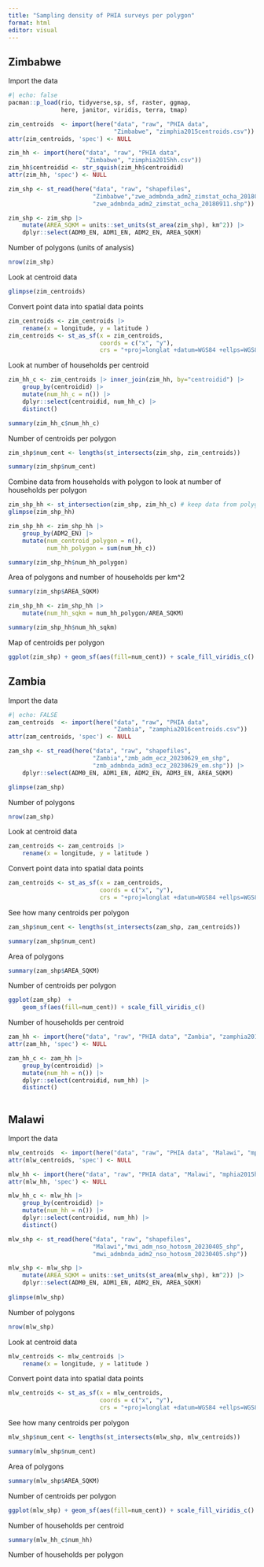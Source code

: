 ```yaml
---
title: "Sampling density of PHIA surveys per polygon"
format: html
editor: visual
---
```


## Zimbabwe

Import the data

```r
#| echo: false
pacman::p_load(rio, tidyverse,sp, sf, raster, ggmap, 
               here, janitor, viridis, terra, tmap)

zim_centroids  <- import(here("data", "raw", "PHIA data", 
                              "Zimbabwe", "zimphia2015centroids.csv")) #centroidid
attr(zim_centroids, 'spec') <- NULL 

zim_hh <- import(here("data", "raw", "PHIA data", 
                      "Zimbabwe", "zimphia2015hh.csv"))
zim_hh$centroidid <- str_squish(zim_hh$centroidid)
attr(zim_hh, 'spec') <- NULL 

zim_shp <- st_read(here("data", "raw", "shapefiles", 
                        "Zimbabwe","zwe_admbnda_adm2_zimstat_ocha_20180911", 
                        "zwe_admbnda_adm2_zimstat_ocha_20180911.shp")) 

zim_shp <- zim_shp |> 
    mutate(AREA_SQKM = units::set_units(st_area(zim_shp), km^2)) |> 
    dplyr::select(ADM0_EN, ADM1_EN, ADM2_EN, AREA_SQKM)

```

Number of polygons (units of analysis)

```r
nrow(zim_shp)
```

Look at centroid data

```r
glimpse(zim_centroids)
```

Convert point data into spatial data points

```r
zim_centroids <- zim_centroids |> 
    rename(x = longitude, y = latitude )
zim_centroids <- st_as_sf(x = zim_centroids, 
                          coords = c("x", "y"),
                          crs = "+proj=longlat +datum=WGS84 +ellps=WGS84 +towgs84=0,0,0")
```

Look at number of households per centroid

```r
zim_hh_c <- zim_centroids |> inner_join(zim_hh, by="centroidid") |> 
    group_by(centroidid) |> 
    mutate(num_hh_c = n()) |> 
    dplyr::select(centroidid, num_hh_c) |> 
    distinct()

summary(zim_hh_c$num_hh_c)
```

Number of centroids per polygon

```r
zim_shp$num_cent <- lengths(st_intersects(zim_shp, zim_centroids))

summary(zim_shp$num_cent)
```

Combine data from households with polygon to look at number of households per polygon

```r
zim_shp_hh <- st_intersection(zim_shp, zim_hh_c) # keep data from polygon and points
glimpse(zim_shp_hh)

zim_shp_hh <- zim_shp_hh |> 
    group_by(ADM2_EN) |> 
    mutate(num_centroid_polygon = n(),
           num_hh_polygon = sum(num_hh_c))

summary(zim_shp_hh$num_hh_polygon)
```

Area of polygons and number of households per km\^2

```r
summary(zim_shp$AREA_SQKM)

zim_shp_hh <- zim_shp_hh |> 
    mutate(num_hh_sqkm = num_hh_polygon/AREA_SQKM)

summary(zim_shp_hh$num_hh_sqkm)
```

Map of centroids per polygon

```r
ggplot(zim_shp) + geom_sf(aes(fill=num_cent)) + scale_fill_viridis_c()
```

## Zambia

Import the data

```r
#| echo: FALSE
zam_centroids  <- import(here("data", "raw", "PHIA data", 
                              "Zambia", "zamphia2016centroids.csv"))
attr(zam_centroids, 'spec') <- NULL 

zam_shp <- st_read(here("data", "raw", "shapefiles", 
                        "Zambia","zmb_adm_ecz_20230629_em_shp", 
                        "zmb_admbnda_adm3_ecz_20230629_em.shp")) |> 
    dplyr::select(ADM0_EN, ADM1_EN, ADM2_EN, ADM3_EN, AREA_SQKM)

glimpse(zam_shp)
```

Number of polygons

```r
nrow(zam_shp)
```

Look at centroid data

```r
zam_centroids <- zam_centroids |> 
    rename(x = longitude, y = latitude )
```

Convert point data into spatial data points

```r
zam_centroids <- st_as_sf(x = zam_centroids, 
                          coords = c("x", "y"),
                          crs = "+proj=longlat +datum=WGS84 +ellps=WGS84 +towgs84=0,0,0")
```

See how many centroids per polygon

```r
zam_shp$num_cent <- lengths(st_intersects(zam_shp, zam_centroids))

summary(zam_shp$num_cent)
```

Area of polygons

```r
summary(zam_shp$AREA_SQKM)
```

Number of centroids per polygon

```r
ggplot(zam_shp)  +
    geom_sf(aes(fill=num_cent)) + scale_fill_viridis_c()
```

Number of households per centroid

```r
zam_hh <- import(here("data", "raw", "PHIA data", "Zambia", "zamphia2016hh.csv"))
attr(zam_hh, 'spec') <- NULL 

zam_hh_c <- zam_hh |> 
    group_by(centroidid) |> 
    mutate(num_hh = n()) |>
    dplyr::select(centroidid, num_hh) |> 
    distinct()
    
```

## Malawi

Import the data

```r
mlw_centroids  <- import(here("data", "raw", "PHIA data", "Malawi", "mphia2015centroids.csv")) 
attr(mlw_centroids, 'spec') <- NULL 

mlw_hh <- import(here("data", "raw", "PHIA data", "Malawi", "mphia2015hh.csv"))
attr(mlw_hh, 'spec') <- NULL 

mlw_hh_c <- mlw_hh |> 
    group_by(centroidid) |> 
    mutate(num_hh = n()) |>
    dplyr::select(centroidid, num_hh) |> 
    distinct()

mlw_shp <- st_read(here("data", "raw", "shapefiles", 
                        "Malawi","mwi_adm_nso_hotosm_20230405_shp", 
                        "mwi_admbnda_adm2_nso_hotosm_20230405.shp"))

mlw_shp <- mlw_shp |> 
    mutate(AREA_SQKM = units::set_units(st_area(mlw_shp), km^2)) |>
    dplyr::select(ADM0_EN, ADM1_EN, ADM2_EN, AREA_SQKM)
                                
glimpse(mlw_shp)
```

Number of polygons

```r
nrow(mlw_shp)
```

Look at centroid data

```r
mlw_centroids <- mlw_centroids |> 
    rename(x = longitude, y = latitude )
```

Convert point data into spatial data points

```r
mlw_centroids <- st_as_sf(x = mlw_centroids, 
                          coords = c("x", "y"),
                          crs = "+proj=longlat +datum=WGS84 +ellps=WGS84 +towgs84=0,0,0")
```

See how many centroids per polygon

```r
mlw_shp$num_cent <- lengths(st_intersects(mlw_shp, mlw_centroids))

summary(mlw_shp$num_cent)
```

Area of polygons

```r
summary(mlw_shp$AREA_SQKM)
```

Number of centroids per polygon

```r
ggplot(mlw_shp) + geom_sf(aes(fill=num_cent)) + scale_fill_viridis_c()
```

Number of households per centroid

```r
summary(mlw_hh_c$num_hh)
```

Number of households per polygon
